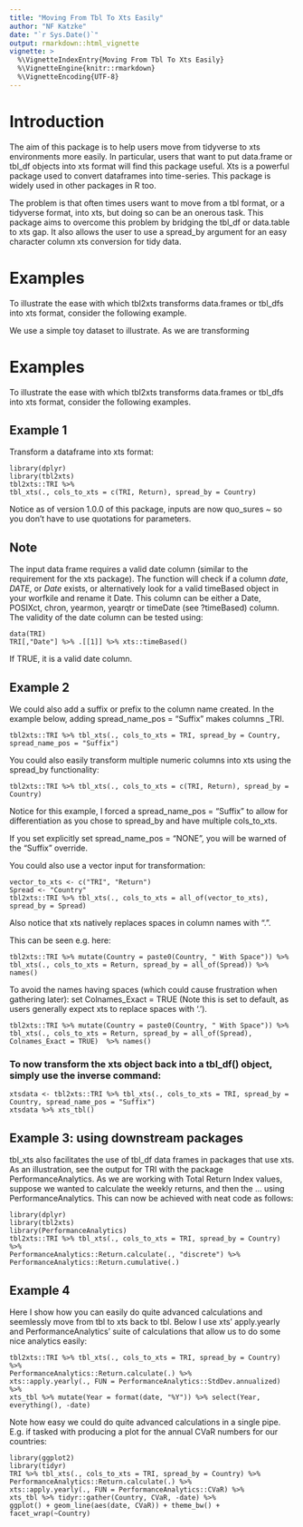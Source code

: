 ---
title: "Moving From Tbl To Xts Easily"
author: "NF Katzke"
date: "`r Sys.Date()`"
output: rmarkdown::html_vignette
vignette: >
  %\VignetteIndexEntry{Moving From Tbl To Xts Easily}
  %\VignetteEngine{knitr::rmarkdown}
  %\VignetteEncoding{UTF-8}
---



# Introduction 

The aim of this package is to help users move from tidyverse to xts environments more easily. In particular, users that want to put data.frame or tbl_df objects into xts format will find this package useful. Xts is a powerful package used to convert dataframes into time-series. This package is widely used in other packages in R too. 

The problem is that often times users want to move from a tbl format, or a tidyverse format, into xts, but doing so can be an onerous task. This package aims to overcome this problem by bridging the tbl_df or data.table to xts gap. It also allows the user to use a spread_by argument for an easy character column xts conversion for tidy data.

# Examples

To illustrate the ease with which tbl2xts transforms data.frames or tbl_dfs into xts format, consider the following example.

We use a simple toy dataset to illustrate. As we are transforming 

# Examples

To illustrate the ease with which tbl2xts transforms data.frames or tbl_dfs into xts format, consider the following examples.

## Example 1

Transform a dataframe into xts format:

    library(dplyr)
    library(tbl2xts)
    tbl2xts::TRI %>% 
    tbl_xts(., cols_to_xts = c(TRI, Return), spread_by = Country)
    
Notice as of version 1.0.0 of this package, inputs are now quo_sures ~ so you don't have to use quotations for parameters.

## Note

The input data frame requires a valid date column (similar to the requirement for the xts package). The function will check if a column _date_, _DATE_, or _Date_ exists, or alternatively look for a valid timeBased object in your worfkile and rename it Date. This column can be either a Date, POSIXct, chron, yearmon, yearqtr or timeDate (see ?timeBased) column. The validity of the date column can be tested using:

    data(TRI)
    TRI[,"Date"] %>% .[[1]] %>% xts::timeBased()

If TRUE, it is a valid date column.

## Example 2

We could also add a suffix or prefix to the column name created. In the example below, adding spread_name_pos = "Suffix" makes columns <Country>_TRI. 

    tbl2xts::TRI %>% tbl_xts(., cols_to_xts = TRI, spread_by = Country, spread_name_pos = "Suffix")

You could also easily transform multiple numeric columns into xts using the spread_by functionality:

    tbl2xts::TRI %>% tbl_xts(., cols_to_xts = c(TRI, Return), spread_by = Country)

Notice for this example, I forced a spread_name_pos = "Suffix" to allow for differentiation as you chose to spread_by and have multiple cols_to_xts.

If you set explicitly set spread_name_pos = "NONE", you will be warned of the "Suffix" override.

You could also use a vector input for transformation:

    vector_to_xts <- c("TRI", "Return")
    Spread <- "Country"
    tbl2xts::TRI %>% tbl_xts(., cols_to_xts = all_of(vector_to_xts), spread_by = Spread)


Also notice that xts natively replaces spaces in column names with ".".

This can be seen e.g. here: 

    tbl2xts::TRI %>% mutate(Country = paste0(Country, " With Space")) %>% 
    tbl_xts(., cols_to_xts = Return, spread_by = all_of(Spread)) %>% names()

To avoid the names having spaces (which could cause frustration when gathering later): set Colnames_Exact = TRUE (Note this is set to default, as users generally expect xts to replace spaces with '.').

    tbl2xts::TRI %>% mutate(Country = paste0(Country, " With Space")) %>% 
    tbl_xts(., cols_to_xts = Return, spread_by = all_of(Spread), Colnames_Exact = TRUE)  %>% names()



### To now transform the xts object back into a tbl_df() object, simply use the inverse command:

    xtsdata <- tbl2xts::TRI %>% tbl_xts(., cols_to_xts = TRI, spread_by = Country, spread_name_pos = "Suffix")
    xtsdata %>% xts_tbl()

## Example 3: using downstream packages

tbl_xts also facilitates the use of tbl_df data frames in packages that use xts. As an illustration, see the output for TRI with the package PerformanceAnalytics. As we are working with Total Return Index values, suppose we wanted to calculate the weekly returns, and then the ... using PerformanceAnalytics. This can now be achieved with neat code as follows:

    library(dplyr)
    library(tbl2xts)
    library(PerformanceAnalytics)
    tbl2xts::TRI %>% tbl_xts(., cols_to_xts = TRI, spread_by = Country) %>% 
    PerformanceAnalytics::Return.calculate(., "discrete") %>% 
    PerformanceAnalytics::Return.cumulative(.)

## Example 4

Here I show how you can easily do quite advanced calculations and seemlessly move from tbl to xts back to tbl. Below I use xts' apply.yearly and PerformanceAnalytics' suite of calculations that allow us to do some nice analytics easily:

    tbl2xts::TRI %>% tbl_xts(., cols_to_xts = TRI, spread_by = Country) %>%  
    PerformanceAnalytics::Return.calculate(.) %>% 
    xts::apply.yearly(., FUN = PerformanceAnalytics::StdDev.annualized) %>% 
    xts_tbl %>% mutate(Year = format(date, "%Y")) %>% select(Year, everything(), -date)

Note how easy we could do quite advanced calculations in a single pipe. E.g. if tasked with producing a plot for the annual CVaR numbers for our countries:

    library(ggplot2)
    library(tidyr)
    TRI %>% tbl_xts(., cols_to_xts = TRI, spread_by = Country) %>%  
    PerformanceAnalytics::Return.calculate(.) %>% 
    xts::apply.yearly(., FUN = PerformanceAnalytics::CVaR) %>% 
    xts_tbl %>% tidyr::gather(Country, CVaR, -date) %>% 
    ggplot() + geom_line(aes(date, CVaR)) + theme_bw() + facet_wrap(~Country)


